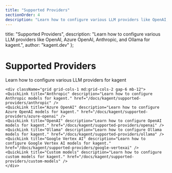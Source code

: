 ```yaml
---
title: "Supported Providers"
sectionOrder: 4
description: "Learn how to configure various LLM providers like OpenAI, Azure OpenAI, Anthropic, and Ollama for kagent."
---
```


  title: "Supported Providers",
  description: "Learn how to configure various LLM providers like OpenAI, Azure OpenAI, Anthropic, and Ollama for kagent.",
  author: "kagent.dev"
};


<div className="max-w-3xl mx-auto">
    <div className="text-center mb-12">
    <h1 className="text-4xl font-bold mb-4">Supported Providers</h1>
    <p className="text-xl text-gray-400 mb-8">Learn how to configure various LLM providers for kagent</p>
    </div>

    <div className="grid grid-cols-1 md:grid-cols-2 gap-6 mb-12">
    <QuickLink title="Anthropic" description="Learn how to configure Anthropic models for kagent." href="/docs/kagent/supported-providers/anthropic" />
    <QuickLink title="Azure OpenAI" description="Learn how to configure Azure OpenAI models for kagent." href="/docs/kagent/supported-providers/azure-openai" />
    <QuickLink title="OpenAI" description="Learn how to configure OpenAI models for kagent." href="/docs/kagent/supported-providers/openai" />
    <QuickLink title="Ollama" description="Learn how to configure Ollama models for kagent." href="/docs/kagent/supported-providers/ollama" />
    <QuickLink title="Google Vertex AI" description="Learn how to configure Google Vertex AI models for kagent." href="/docs/kagent/supported-providers/google-vertexai" />
    <QuickLink title="Custom models" description="Learn how to configure custom models for kagent." href="/docs/kagent/supported-providers/custom-models" />
    </div>
</div>

